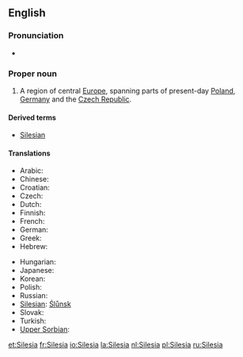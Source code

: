 ==English==

===Pronunciation===
* {{IPA|/saɪˈliːʃə/}}

===Proper noun===
{{wikipedia}}
{{en-proper noun}}

# A region of central [[Europe]], spanning parts of present-day [[Poland]], [[Germany]] and the [[Czech Republic]].

====Derived terms====
* [[Silesian]]

====Translations====
{{trans-top|region}}
* Arabic: {{t-|ar|سيليزيا|sc=Arab}}
* Chinese: {{t-|cmn|西里西亞|sc=Hani|xs=Mandarin}}
* Croatian: {{t-|hr|Šleska}}
* Czech: {{t-|cs|Slezsko|n}}
* Dutch: {{t+|nl|Silezië}}
* Finnish: {{t-|fi|Sleesia}}
* French: {{t+|fr|Silésie|f}}
* German: {{t+|de|Schlesien}}
* Greek: {{t-|el|Σιλεσία|sc=Grek}}
* Hebrew: {{t-|he|שלזיה|sc=Hebr}}
{{trans-mid}}
* Hungarian: {{t-|hu|Szilézia}}
* Japanese: {{t-|ja|シレジア|sc=Jpan}}
* Korean: {{t-|ko|슐롱스크|sc=Hang}}
* Polish: {{t+|pl|Śląsk|m}}
* Russian: {{t-|ru|Силезия|tr=Silézija|sc=Cyrl}}
* [[Silesian]]: [[Ślůnsk]]
* Slovak: {{t-|sk|Sliezsko}}
* Turkish: {{t-|tr|Silezya}}
* [[Upper Sorbian]]: {{t-|hsb|Šleska|xs=Upper Sorbian}}
{{trans-bottom}}

[[et:Silesia]]
[[fr:Silesia]]
[[io:Silesia]]
[[la:Silesia]]
[[nl:Silesia]]
[[pl:Silesia]]
[[ru:Silesia]]